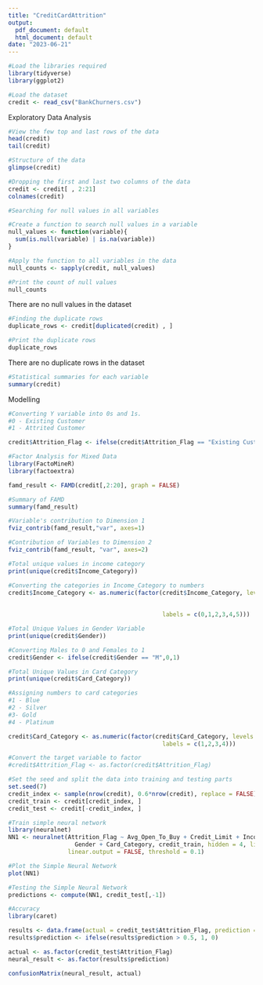 ---
title: "CreditCardAttrition"
output:
  pdf_document: default
  html_document: default
date: "2023-06-21"
---

```{r}
#Load the libraries required
library(tidyverse)
library(ggplot2)
```
```{r}
#Load the dataset
credit <- read_csv("BankChurners.csv")
```

Exploratory Data Analysis

```{r}
#View the few top and last rows of the data
head(credit)
tail(credit)
```
```{r}
#Structure of the data
glimpse(credit)
```

```{r}
#Dropping the first and last two columns of the data
credit <- credit[ , 2:21]
colnames(credit)
```
```{r}
#Searching for null values in all variables

#Create a function to search null values in a variable
null_values <- function(variable){
  sum(is.null(variable) | is.na(variable))
}

#Apply the function to all variables in the data
null_counts <- sapply(credit, null_values)

#Print the count of null values
null_counts
```

There are no null values in the dataset

```{r}
#Finding the duplicate rows
duplicate_rows <- credit[duplicated(credit) , ]

#Print the duplicate rows
duplicate_rows
```

There are no duplicate rows in the dataset

```{r}
#Statistical summaries for each variable
summary(credit)
```


Modelling


```{r}
#Converting Y variable into 0s and 1s.
#0 - Existing Customer
#1 - Attrited Customer

credit$Attrition_Flag <- ifelse(credit$Attrition_Flag == "Existing Customer",0,1)
```

```{r}
#Factor Analysis for Mixed Data
library(FactoMineR)
library(factoextra)

famd_result <- FAMD(credit[,2:20], graph = FALSE)

#Summary of FAMD
summary(famd_result)
```

```{r}
#Variable's contribution to Dimension 1
fviz_contrib(famd_result,"var", axes=1)
```

```{r}
#Contribution of Variables to Dimension 2
fviz_contrib(famd_result, "var", axes=2)
```

```{r}
#Total unique values in income category
print(unique(credit$Income_Category))
```

```{r}
#Converting the categories in Income_Category to numbers
credit$Income_Category <- as.numeric(factor(credit$Income_Category, levels = c("Unknown","Less than $40K",
                                                                               "$40K - $60K","$60K - $80K",
                                                                               "$80K - $120K","$120K +"),
                                            labels = c(0,1,2,3,4,5)))
```

```{r}
#Total Unique Values in Gender Variable
print(unique(credit$Gender))
```

```{r}
#Converting Males to 0 and Females to 1
credit$Gender <- ifelse(credit$Gender == "M",0,1)
```

```{r}
#Total Unique Values in Card Category
print(unique(credit$Card_Category))
```

```{r}
#Assigning numbers to card categories
#1 - Blue
#2 - Silver
#3- Gold
#4 - Platinum

credit$Card_Category <- as.numeric(factor(credit$Card_Category, levels = c("Blue","Silver","Gold","Platinum"),
                                            labels = c(1,2,3,4)))
```


```{r}
#Convert the target variable to factor 
#credit$Attrition_Flag <- as.factor(credit$Attrition_Flag)
```

```{r}
#Set the seed and split the data into training and testing parts
set.seed(7)
credit_index <- sample(nrow(credit), 0.6*nrow(credit), replace = FALSE)
credit_train <- credit[credit_index, ]
credit_test <- credit[-credit_index, ]
```


```{r}
#Train simple neural network 
library(neuralnet)
NN1 <- neuralnet(Attrition_Flag ~ Avg_Open_To_Buy + Credit_Limit + Income_Category + Avg_Utilization_Ratio +
                   Gender + Card_Category, credit_train, hidden = 4, lifesign = "minimal", 
                 linear.output = FALSE, threshold = 0.1) 
```

```{r}
#Plot the Simple Neural Network 
plot(NN1)
```



```{r}
#Testing the Simple Neural Network 
predictions <- compute(NN1, credit_test[,-1])
```


```{r}
#Accuracy
library(caret)

results <- data.frame(actual = credit_test$Attrition_Flag, prediction = predictions$net.result)
results$prediction <- ifelse(results$prediction > 0.5, 1, 0)

actual <- as.factor(credit_test$Attrition_Flag)
neural_result <- as.factor(results$prediction)

confusionMatrix(neural_result, actual)
```


